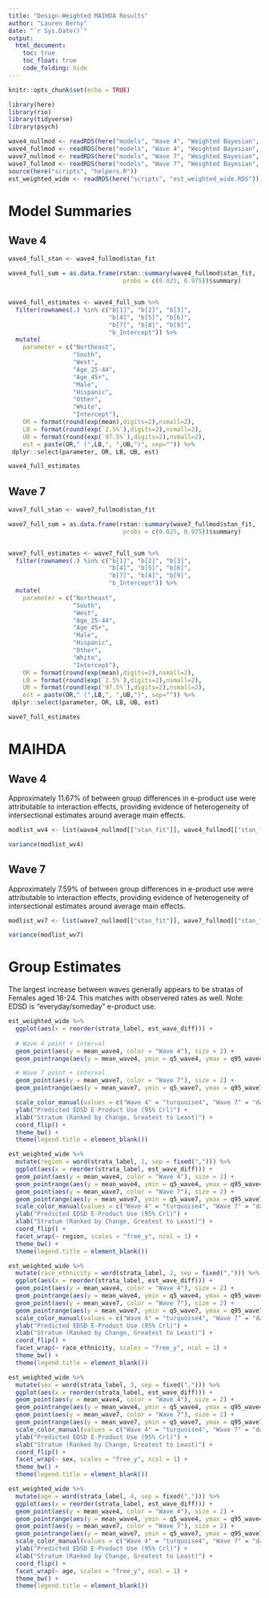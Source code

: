 ```yaml
---
title: "Design-Weighted MAIHDA Results"
author: "Lauren Berny"
date: "`r Sys.Date()`"
output:
  html_document:
    toc: true
    toc_float: true
    code_folding: hide
---
```


```r
knitr::opts_chunk$set(echo = TRUE)

library(here)
library(rio)
library(tidyverse)
library(psych)

wave4_nullmod <- readRDS(here("models", "Wave 4", "Weighted Bayesian", "wave4_nullmod.RDS"))
wave4_fullmod <- readRDS(here("models", "Wave 4", "Weighted Bayesian", "wave4_fullmod.RDS"))
wave7_nullmod <- readRDS(here("models", "Wave 7", "Weighted Bayesian", "wave7_nullmod.RDS"))
wave7_fullmod <- readRDS(here("models", "Wave 7", "Weighted Bayesian", "wave7_fullmod.RDS"))
source(here("scripts", "helpers.R"))
est_weighted_wide <- readRDS(here("scripts", "est_weighted_wide.RDS"))

```


# Model Summaries

## Wave 4

```r
wave4_full_stan <- wave4_fullmod$stan_fit

wave4_full_sum = as.data.frame(rstan::summary(wave4_fullmod$stan_fit,
                                probs = c(0.025, 0.975))$summary)


wave4_full_estimates <- wave4_full_sum %>% 
  filter(rownames(.) %in% c("b[1]", "b[2]", "b[3]", 
                            "b[4]", "b[5]", "b[6]",
                            "b[7]", "b[8]", "b[9]",
                            "b_Intercept")) %>% 
  mutate(
    parameter = c("Northeast",
                  "South",
                  "West",
                  "Age_25-44",
                  "Age_45+",
                  "Male",
                  "Hispanic",
                  "Other",
                  "White",
                  "Intercept"),
    OR = format(round(exp(mean),digits=2),nsmall=2),
    LB = format(round(exp(`2.5%`),digits=2),nsmall=2),
    UB = format(round(exp(`97.5%`),digits=2),nsmall=2),
    est = paste(OR," (",LB,", ",UB,")", sep="")) %>% 
 dplyr::select(parameter, OR, LB, UB, est)

wave4_full_estimates
```

## Wave 7

```r
wave7_full_stan <- wave7_fullmod$stan_fit

wave7_full_sum = as.data.frame(rstan::summary(wave7_fullmod$stan_fit,
                                probs = c(0.025, 0.975))$summary)


wave7_full_estimates <- wave7_full_sum %>% 
  filter(rownames(.) %in% c("b[1]", "b[2]", "b[3]", 
                            "b[4]", "b[5]", "b[6]",
                            "b[7]", "b[8]", "b[9]",
                            "b_Intercept")) %>% 
  mutate(
    parameter = c("Northeast",
                  "South",
                  "West",
                  "Age_25-44",
                  "Age_45+",
                  "Male",
                  "Hispanic",
                  "Other",
                  "White",
                  "Intercept"),
    OR = format(round(exp(mean),digits=2),nsmall=2),
    LB = format(round(exp(`2.5%`),digits=2),nsmall=2),
    UB = format(round(exp(`97.5%`),digits=2),nsmall=2),
    est = paste(OR," (",LB,", ",UB,")", sep="")) %>% 
 dplyr::select(parameter, OR, LB, UB, est)

wave7_full_estimates
```


# MAIHDA

## Wave 4

Approximately 11.67% of between group differences in e-product use were attributable to interaction effects, providing evidence of heterogeneity of intersectional estimates around average main effects.

```r
modlist_wv4 <- list(wave4_nullmod[["stan_fit"]], wave4_fullmod[["stan_fit"]])

variance(modlist_wv4)
```

## Wave 7

Approximately 7.59% of between group differences in e-product use were attributable to interaction effects, providing evidence of heterogeneity of intersectional estimates around average main effects.

```r
modlist_wv7 <- list(wave7_nullmod[["stan_fit"]], wave7_fullmod[["stan_fit"]])

variance(modlist_wv7)
```


# Group Estimates

The largest increase between waves generally appears to be stratas of Females aged 18-24. This matches with observered rates as well. Note: EDSD is "everyday/someday" e-product use.

```r
est_weighted_wide %>%
  ggplot(aes(x = reorder(strata_label, est_wave_diff))) +
  
  # Wave 4 point + interval
  geom_point(aes(y = mean_wave4, color = "Wave 4"), size = 2) +
  geom_pointrange(aes(y = mean_wave4, ymin = q5_wave4, ymax = q95_wave4), color = "turquoise4") +

  # Wave 7 point + interval
  geom_point(aes(y = mean_wave7, color = "Wave 7"), size = 2) +
  geom_pointrange(aes(y = mean_wave7, ymin = q5_wave7, ymax = q95_wave7), color = "darkorchid4") +

  scale_color_manual(values = c("Wave 4" = "turquoise4", "Wave 7" = "darkorchid4")) +
  ylab("Predicted EDSD E-Product Use (95% Crl)") +
  xlab("Stratum (Ranked by Change, Greatest to Least)") +
  coord_flip() +
  theme_bw() +
  theme(legend.title = element_blank())
```


```r
est_weighted_wide %>%
  mutate(region = word(strata_label, 1, sep = fixed(","))) %>% 
  ggplot(aes(x = reorder(strata_label, est_wave_diff))) +
  geom_point(aes(y = mean_wave4, color = "Wave 4"), size = 2) +
  geom_pointrange(aes(y = mean_wave4, ymin = q5_wave4, ymax = q95_wave4), color = "turquoise4") +
  geom_point(aes(y = mean_wave7, color = "Wave 7"), size = 2) +
  geom_pointrange(aes(y = mean_wave7, ymin = q5_wave7, ymax = q95_wave7), color = "darkorchid4") +
  scale_color_manual(values = c("Wave 4" = "turquoise4", "Wave 7" = "darkorchid4")) +
  ylab("Predicted EDSD E-Product Use (95% Crl)") +
  xlab("Stratum (Ranked by Change, Greatest to Least)") +
  coord_flip() +
  facet_wrap(~ region, scales = "free_y", ncol = 1) +
  theme_bw() +
  theme(legend.title = element_blank())
```


```r
est_weighted_wide %>%
  mutate(race_ethnicity = word(strata_label, 2, sep = fixed(","))) %>% 
  ggplot(aes(x = reorder(strata_label, est_wave_diff))) +
  geom_point(aes(y = mean_wave4, color = "Wave 4"), size = 2) +
  geom_pointrange(aes(y = mean_wave4, ymin = q5_wave4, ymax = q95_wave4), color = "turquoise4") +
  geom_point(aes(y = mean_wave7, color = "Wave 7"), size = 2) +
  geom_pointrange(aes(y = mean_wave7, ymin = q5_wave7, ymax = q95_wave7), color = "darkorchid4") +
  scale_color_manual(values = c("Wave 4" = "turquoise4", "Wave 7" = "darkorchid4")) +
  ylab("Predicted EDSD E-Product Use (95% Crl)") +
  xlab("Stratum (Ranked by Change, Greatest to Least)") +
  coord_flip() +
  facet_wrap(~ race_ethnicity, scales = "free_y", ncol = 1) +
  theme_bw() +
  theme(legend.title = element_blank())
```


```r
est_weighted_wide %>%
  mutate(sex = word(strata_label, 3, sep = fixed(","))) %>% 
  ggplot(aes(x = reorder(strata_label, est_wave_diff))) +
  geom_point(aes(y = mean_wave4, color = "Wave 4"), size = 2) +
  geom_pointrange(aes(y = mean_wave4, ymin = q5_wave4, ymax = q95_wave4), color = "turquoise4") +
  geom_point(aes(y = mean_wave7, color = "Wave 7"), size = 2) +
  geom_pointrange(aes(y = mean_wave7, ymin = q5_wave7, ymax = q95_wave7), color = "darkorchid4") +
  scale_color_manual(values = c("Wave 4" = "turquoise4", "Wave 7" = "darkorchid4")) +
  ylab("Predicted EDSD E-Product Use (95% Crl)") +
  xlab("Stratum (Ranked by Change, Greatest to Least)") +
  coord_flip() +
  facet_wrap(~ sex, scales = "free_y", ncol = 1) +
  theme_bw() +
  theme(legend.title = element_blank())
```


```r
est_weighted_wide %>%
  mutate(age = word(strata_label, 4, sep = fixed(","))) %>% 
  ggplot(aes(x = reorder(strata_label, est_wave_diff))) +
  geom_point(aes(y = mean_wave4, color = "Wave 4"), size = 2) +
  geom_pointrange(aes(y = mean_wave4, ymin = q5_wave4, ymax = q95_wave4), color = "turquoise4") +
  geom_point(aes(y = mean_wave7, color = "Wave 7"), size = 2) +
  geom_pointrange(aes(y = mean_wave7, ymin = q5_wave7, ymax = q95_wave7), color = "darkorchid4") +
  scale_color_manual(values = c("Wave 4" = "turquoise4", "Wave 7" = "darkorchid4")) +
  ylab("Predicted EDSD E-Product Use (95% Crl)") +
  xlab("Stratum (Ranked by Change, Greatest to Least)") +
  coord_flip() +
  facet_wrap(~ age, scales = "free_y", ncol = 1) +
  theme_bw() +
  theme(legend.title = element_blank())
```